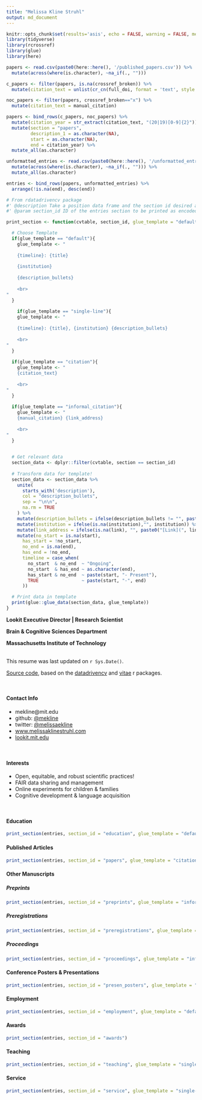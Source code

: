 ```yaml
---
title: "Melissa Kline Struhl"
output: md_document
---
```




```r
knitr::opts_chunk$set(results='asis', echo = FALSE, warning = FALSE, message = FALSE)
library(tidyverse)
library(rcrossref)
library(glue)
library(here)
```

```r
papers <- read.csv(paste0(here::here(), '/published_papers.csv')) %>%
  mutate(across(where(is.character), ~na_if(., "")))

c_papers <- filter(papers, is.na(crossref_broken)) %>%
  mutate(citation_text = unlist(cr_cn(full_doi, format = 'text', style = "apa")))

noc_papers <- filter(papers, crossref_broken=="x") %>%
  mutate(citation_text = manual_citation)

papers <- bind_rows(c_papers, noc_papers) %>%
  mutate(citation_year = str_extract(citation_text, "(20|19)[0-9]{2}")) %>%
  mutate(section = "papers",
         description_1 = as.character(NA),
         start = as.character(NA),
         end = citation_year) %>%
  mutate_all(as.character)
```

```r
unformatted_entries <- read.csv(paste0(here::here(), '/unformatted_entries.csv')) %>%
  mutate(across(where(is.character), ~na_if(., ""))) %>%
  mutate_all(as.character)
```

```r
entries <- bind_rows(papers, unformatted_entries) %>%
  arrange(!is.na(end), desc(end))
```

```r
# From rdatadrivencv package
#' @description Take a position data frame and the section id desired and prints the section to markdown.
#' @param section_id ID of the entries section to be printed as encoded by the `section` column of the `entries` table

print_section <- function(cvtable, section_id, glue_template = "default"){

  # Choose Template
  if(glue_template == "default"){
    glue_template <- "
    
    {timeline}: {title}
    
    {institution}
    
    {description_bullets}
    
    <br>
"
  }
  
    if(glue_template == "single-line"){
    glue_template <- "
    
    {timeline}: {title}, {institution} {description_bullets}
    
    <br>
"
  }
  
  if(glue_template == "citation"){
    glue_template <- "
    {citation_text}
    
    <br>
"  
  }
  
  if(glue_template == "informal_citation"){
    glue_template <- "
    {manual_citation} {link_address}
    
    <br>
"  
  }
  

  # Get relevant data
  section_data <- dplyr::filter(cvtable, section == section_id)
  
  # Transform data for template!
  section_data <- section_data %>%
    unite(
      starts_with('description'),
      col = "description_bullets",
      sep = "\n\n",
      na.rm = TRUE
    ) %>%
    mutate(description_bullets = ifelse(description_bullets != "", paste0("", description_bullets), "\n")) %>%
    mutate(institution = ifelse(is.na(institution),"", institution)) %>%
    mutate(link_address = ifelse(is.na(link), "", paste0("[Link](", link, ")"))) %>%
    mutate(no_start = is.na(start),
      has_start = !no_start,
      no_end = is.na(end),
      has_end = !no_end,
      timeline = case_when(
        no_start  & no_end  ~ "Ongoing",
        no_start  & has_end ~ as.character(end),
        has_start & no_end  ~ paste(start, "- Present"),
        TRUE                ~ paste(start, "-", end)
      ))

  # Print data in template
  print(glue::glue_data(section_data, glue_template))
}
```

**Lookit Executive Director | Research Scientist**

**Brain & Cognitive Sciences Department**

**Massachusetts Institute of Technology**

<br>
This resume was last updated on `r Sys.Date()`.

[Source code](https://github.com/mekline/mekline-cv), based on the [datadrivencv](https://github.com/nstrayer/datadrivencv) and [vitae](https://cran.r-project.org/web/packages/vitae/index.html) r packages.

<br>

#### Contact Info 

- mekline@mit.edu
- github: [@mekline](https://github.com/mekline)
- twitter: [@melissaekline](https://twitter.com/melissaekline)
- [www.melissaklinestruhl.com](www.melissaklinestruhl.com)
- [lookit.mit.edu](https://lookit.mit.edu/)

<br>

#### Interests

- Open, equitable, and robust scientific practices!
- FAIR data sharing and management
- Online experiments for children & families
- Cognitive development & language acquisition

<br>

#### Education

```r
print_section(entries, section_id = "education", glue_template = "default")
```

#### Published Articles 

```r
print_section(entries, section_id = "papers", glue_template = "citation")
```

#### Other Manuscripts 

##### Preprints

```r
print_section(entries, section_id = "preprints", glue_template = "informal_citation")
```

##### Preregistrations

```r
print_section(entries, section_id = "preregistrations", glue_template = "informal_citation")
```

##### Proceedings

```r
print_section(entries, section_id = "proceedings", glue_template = "informal_citation")
```

#### Conference Posters & Presentations 
```r
print_section(entries, section_id = "presen_posters", glue_template = "informal_citation")
```


#### Employment 

```r
print_section(entries, section_id = "employment", glue_template = "default")
```


#### Awards 
```r
print_section(entries, section_id = "awards")
```

#### Teaching 
```r
print_section(entries, section_id = "teaching", glue_template = "single-line")
```

#### Service
```r
print_section(entries, section_id = "service", glue_template = "single-line")
```



